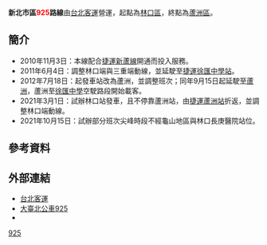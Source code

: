 {{Infobox Bus Route
| number = 新北市區<font color="red">925</font>路線
| image =[[File:Taipei_Bus_345-FU_20101111.jpg|350px]]
| bgcolor = white
| fontcolor = red
| system = 新北市
| manager = 新北市交通局
| operator = <!-- 注释出：[[File:Taipei_Bus_2nd_logo.png|50px]] -->台北客運
| garage = 林口站
| garage1 =
| vehicle =
| start = 林口
| via = {{BS-map
|title=新北市區公車925路線站牌
|legend=0
|lua=1
|collapse = 
|map=
KBHFa~~ 林口站
BHF~~ 人見仁愛社區(仁愛路)
BHF~~ 未來市社區
BHF~~ 榮耀之星
BHF(R)f~~ 文三信義路口
BHF(L)g~~ 森聯首席
BHF~~ 文化三路中山路口
BHF~~ 春城麗池
BHF~~ 中華電信
BHF~~ 頭湖路口
BHF(L)g~~ 林口農會二
BHF~~ 林口農會
BHF(R)f~~ 林口
BHF~~ [[醒吾科技大學|醒吾科技大學]]
BHF~~ 粉寮路
BHF~~ 新生街口
BHF~~ 仁愛麗晶
BHF~~ 林口區公所
BHF~~ 松柏蘆
BHF~~ 仁愛東湖路口
BHF~~ 林口高中
BHF~~ 運動公園
BHF~~ 麗園一街
BHF~~ 麗園一街(東勢市場)
BHF~~ 麗園國小
BHF~~ 忠孝路口C
BHF~~ 忠孝路口B
BHF~~ 林口三井
BHF~~ 安敦新世界
BHF~~ 文化二路一段郵局
'''【部分班次不經龜山地區路線】'''! !BS2+l\BS2+r~~'''【行經龜山地區路線】'''
STR\BHF~~ 華夏大飯店
STR\BHF~~ 醫學大樓
STR\BHF~~  長庚醫院
'''【部分班次不經龜山地區路線】'''! !BS2l\BS2r~~'''【行經龜山地區路線】'''
STR~~[[File:TWHW1.svg|20px]][[林口交流道_(國道1號)|林口交流道]]（不停靠）
uBHF~~ 高公局
STR~~[[File:TWHW1.svg|20px]][[三重交流道|三重交流道]]（不停靠）
BHF(R)f~~厚德派出所
BHF~~格致中學
BHF~~三和國中
BHF~~[[File:The_seal_of_Department_of_Rapid_Transit_Systems,_Taipei_City_Government_20140108.svg|20px]][[三和國中站|捷運三和國中站]]
BHF~~建和新村 
BHF~~ 幸福戲院
BHF(L)g~~徐匯中學 
BHF~~[[File:The_seal_of_Department_of_Rapid_Transit_Systems,_Taipei_City_Government_20140108.svg|20px]][[徐匯中學站|捷運徐匯中學站]]
BHF(R)f~~民和公寓
BHF~~溪墘
BHF~~鷺江國小(三民路)
BHF(L)g~~蘆洲區公所
BHF~~[[File:The_seal_of_Department_of_Rapid_Transit_Systems,_Taipei_City_Government_20140108.svg|20px]][[三民高中站|捷運三民高中站]]
BHF(R)f~~三民高中
BHF~~空中大學
BHF~~民族路口
KBHFe~~ [[File:The_seal_of_Department_of_Rapid_Transit_Systems,_Taipei_City_Government_20140108.svg|20px]]'''[[蘆洲站|捷運蘆洲站]]
}}
| via1 = 
| end = 捷運蘆洲站
| length =
| level =林口站：平日05:00～22:00<br/ >假日05:30～22:00
捷運蘆洲站頭兩班固定班次：05：30/06：00
| level1 =
| frequency = 尖峰：15～20分<br />離峰：20～30分<br />例假日：20～60分
| frequency1 =
| time =
| fare = 台北聯營兩段票
| section_fare_1 = 高公局
| section_fare_buffer_1 = 
| section_fare_2 =
| section_fare_buffer_2 =
| other_route =
| compete =
}}

'''新北市區<font color="red">925</font>路線'''由[[台北客運|台北客運]]營運，起點為[[林口區|林口區]]，終點為[[蘆洲區|蘆洲區]]。

==簡介==
*2010年11月3日：本線配合[[捷運新蘆線|捷運新蘆線]]開通而投入服務。
*2011年6月4日：調整林口端與三重端動線，並延駛至[[捷運徐匯中學站|捷運徐匯中學站]]。
*2012年7月18日：起發車站改為蘆洲，並調整班次；同年9月15日起延駛至[[蘆洲區|蘆洲]]，蘆洲至[[徐匯中學|徐匯中學]]空駛路段開始載客。
*2021年3月1日：試辦林口站發車，且不停靠蘆洲站，由[[捷運蘆洲站|捷運蘆洲站]]折返，並調整林口端動線。
*2021年10月15日：試辦部分班次尖峰時段不經龜山地區與林口長庚醫院站位。

==參考資料==

==外部連結==
*[http://www.tpebus.com.tw/ 台北客運] {{Wayback|url=http://www.tpebus.com.tw/ |date=20191228013356 }} 
*[https://ebus.gov.taipei/EBus/VsSimpleMap?gb=0&routeid=0400092500 大臺北公車925]
*{{facebook|TransTaipei|暢行台北公車客運資訊站}}

{{新北市區公車路線}}
{{台北聯營公車路線}}
{{台北聯營公車}}

[[Category:新北市區公車路線|925]]